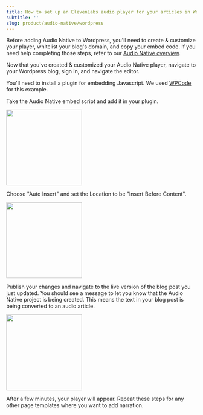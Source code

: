 ```yaml
---
title: How to set up an ElevenLabs audio player for your articles in Wordpress
subtitle: ''
slug: product/audio-native/wordpress
---
```



Before adding Audio Native to Wordpress, you'll need to create & customize your player, whitelist your blog's domain, and copy your embed code. If you need help completing those steps, refer to our [Audio Native overview](https://elevenlabs.io/docs/audio-native/overview).

Now that you've created & customized your Audio Native player, navigate to your Wordpress blog, sign in, and navigate the editor.

You'll need to install a plugin for embedding Javascript. We used [WPCode](https://wpcode.com/) for this example.

Take the Audio Native embed script and add it in your plugin.

<img height="200" src="../../product/audio-native/images/wordpress_an_1.webp" />

Choose "Auto Insert" and set the Location to be "Insert Before Content".

<img height="200" src="../../product/audio-native/images/wordpress_an_2.webp" />

Publish your changes and navigate to the live version of the blog post you just updated. You should see a message to let you know that the Audio Native project is being created. This means the text in your blog post is being converted to an audio article.

<img height="200" src="../../product/audio-native/images/wordpress_an_3.webp" />

After a few minutes, your player will appear. Repeat these steps for any other page templates where you want to add narration.
